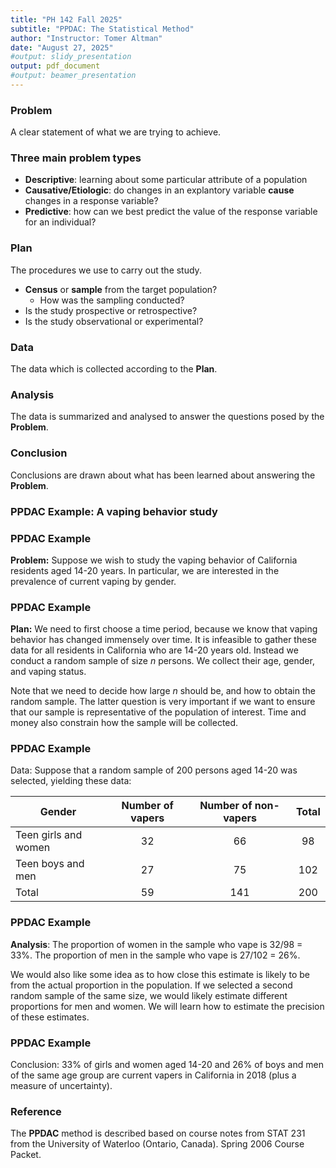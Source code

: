 ```yaml
---
title: "PH 142 Fall 2025"
subtitle: "PPDAC: The Statistical Method"
author: "Instructor: Tomer Altman"
date: "August 27, 2025"
#output: slidy_presentation
output: pdf_document
#output: beamer_presentation
---
```


### Problem

A clear statement of what we are trying to achieve.

### Three main problem types

- **Descriptive**: learning about some particular attribute of a population
- **Causative/Etiologic**: do changes in an explantory variable **cause** changes in a response variable?
- **Predictive**: how can we best predict the value of the response variable for an individual?

### Plan

The procedures we use to carry out the study.

- **Census** or **sample** from the target population?
    - How was the sampling conducted?
- Is the study prospective or retrospective?
- Is the study observational or experimental?

### Data

The data which is collected according to the **Plan**. 

### Analysis

The data is summarized and analysed to answer the questions posed by the **Problem**.

### Conclusion

Conclusions are drawn about what has been learned about answering the **Problem**.

### PPDAC Example: A vaping behavior study

### PPDAC Example
**Problem:** Suppose we wish to study the vaping behavior of California residents aged
14-20 years. In particular, we are interested in the prevalence of current vaping by
gender.

### PPDAC Example
**Plan:** We need to first choose a time period, because we know that vaping behavior 
has changed immensely over time. It is infeasible to gather these data for all residents
in California who are 14-20 years old. Instead we conduct a random sample of size $n$ persons.
We collect their age, gender, and vaping status.

Note that we need to decide how large $n$ should be, and how to obtain the random sample.
The latter question is very important if we want to ensure that our sample is 
representative of the population of interest. Time and money also constrain how the sample
will be collected.

### PPDAC Example
Data: Suppose that a random sample of 200 persons aged 14-20 was selected, yielding these data:

|Gender                | Number of vapers | Number of non-vapers | Total |
|----------------------|:-----------------:|:---------------------:|:-----:|
| Teen girls and women | 32                | 66                    | 98    |
| Teen boys and men    | 27                | 75                    | 102   |
| Total                | 59                | 141                   | 200   |

### PPDAC Example
**Analysis**: The proportion of women in the sample who vape is 32/98 = 33%.
The proportion of men in the sample who vape is 27/102 = 26%.

We would also like some idea as to how close this estimate is likely to be from the
actual proportion in the population. If we selected a second random sample of the
same size, we would likely estimate different proportions for men and women. We 
will learn how to estimate the precision of these estimates.

### PPDAC Example
Conclusion: 33% of girls and women aged 14-20 and 26% of boys and men of the same
age group are current vapers in California in 2018 (plus a measure of uncertainty).

### Reference

The **PPDAC** method is described based on course notes from STAT 231 from the University of Waterloo (Ontario, Canada). Spring 2006 Course Packet.
